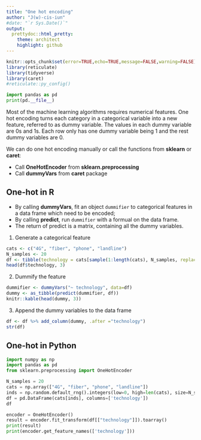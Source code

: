 ---
title: "One hot encoding"
author: "J(w)-cis-iun"
#date: "`r Sys.Date()`"
output:
  prettydoc::html_pretty:
    theme: architect
    highlight: github
---
```{r setup, include=FALSE}
knitr::opts_chunk$set(error=TRUE,echo=TRUE,message=FALSE,warning=FALSE)
library(reticulate)
library(tidyverse)
library(caret)
#reticulate::py_config()
```
```{python include=FALSE,eval=FALSE}
import pandas as pd
print(pd.__file__)
```
Most of the machine learning algorithms requires numerical features. One hot encoding turns each category in a categorical variable into a new feature, referred to as dummy variable. The values in each dummy variable are 0s and 1s. Each row only has one dummy variable being $1$ and the rest dummy variables are $0$. 

We can do one hot encoding manually or call the functions from **sklearn** or **caret**:

- Call **OneHotEncoder** from **sklearn.preprocessing**
- Call **dummyVars** from **caret** package

## One-hot in R

- By calling **dummyVars**, fit an object `dummifier` to categorical features in a data frame which need to be encoded;
- By calling **predict**, run `dummifier` with a formual on the data frame.
- The return of predict is a matrix, containing all the dummy variables.

1. Generate a categorical feature
```{r}
cats <- c("4G", "fiber", "phone", "landline")
N_samples <- 20
df <- tibble(technology = cats[sample(1:length(cats), N_samples, replace=TRUE)])
head(df$technology, 3)
```
2. Dummify the feature
```{r echo=TRUE}
dummifier <- dummyVars("~ technology", data=df)
dummy <- as_tibble(predict(dummifier, df))
knitr::kable(head(dummy, 3))
```

3. Append the dummy variables to the data frame
```{r echo=TRUE}
df <- df %>% add_column(dummy, .after ="technology") 
str(df)  
```

## One-hot in Python
```{python}
import numpy as np
import pandas as pd
from sklearn.preprocessing import OneHotEncoder
```
```{python}
N_samples = 20
cats = np.array(["4G", "fiber", "phone", "landline"])
inds = np.random.default_rng().integers(low=0, high=len(cats), size=N_samples)
df = pd.DataFrame(cats[inds], columns=['technology'])
df
```
```{python}
encoder = OneHotEncoder()
result = encoder.fit_transform(df[["technology"]]).toarray()
print(result)
print(encoder.get_feature_names(['technology']))
```
